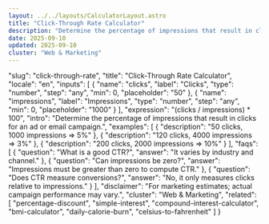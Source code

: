```yaml
---
layout: ../../layouts/CalculatorLayout.astro
title: "Click-Through Rate Calculator"
description: "Determine the percentage of impressions that result in clicks for an ad or email campaign."
date: 2025-09-10
updated: 2025-09-10
cluster: "Web & Marketing"
---
```


  "slug": "click-through-rate",
  "title": "Click-Through Rate Calculator",
  "locale": "en",
  "inputs": [
    {
      "name": "clicks",
      "label": "Clicks",
      "type": "number",
      "step": "any",
      "min": 0,
      "placeholder": "50"
    },
    {
      "name": "impressions",
      "label": "Impressions",
      "type": "number",
      "step": "any",
      "min": 0,
      "placeholder": "1000"
    }
  ],
  "expression": "(clicks / impressions) * 100",
  "intro": "Determine the percentage of impressions that result in clicks for an ad or email campaign.",
  "examples": [
    {
      "description": "50 clicks, 1000 impressions ⇒ 5%"
    },
    {
      "description": "120 clicks, 4000 impressions ⇒ 3%"
    },
    {
      "description": "200 clicks, 2000 impressions ⇒ 10%"
    }
  ],
  "faqs": [
    {
      "question": "What is a good CTR?",
      "answer": "It varies by industry and channel."
    },
    {
      "question": "Can impressions be zero?",
      "answer": "Impressions must be greater than zero to compute CTR."
    },
    {
      "question": "Does CTR measure conversions?",
      "answer": "No, it only measures clicks relative to impressions."
    }
  ],
  "disclaimer": "For marketing estimates; actual campaign performance may vary.",
  "cluster": "Web & Marketing",
  "related": [
    "percentage-discount",
    "simple-interest",
    "compound-interest-calculator",
    "bmi-calculator",
    "daily-calorie-burn",
    "celsius-to-fahrenheit"
  ]
}

<Calculator schema={schema} />
